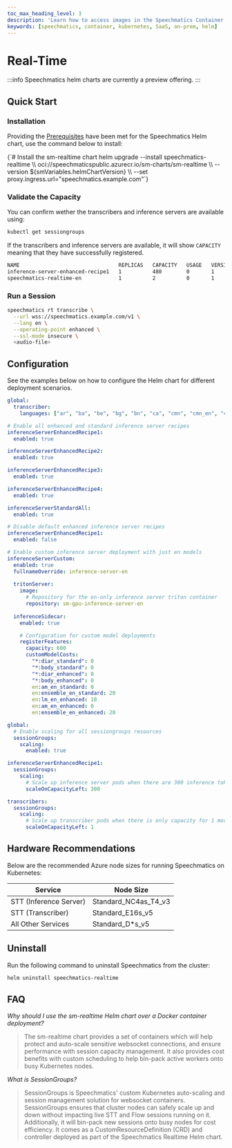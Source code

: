```yaml
---
toc_max_heading_level: 3
description: 'Learn how to access images in the Speechmatics Container system'
keywords: [speechmatics, container, kubernetes, SaaS, on-prem, helm]
---
```



# Real-Time

:::info
Speechmatics helm charts are currently a preview offering.
:::

## Quick Start

### Installation

Providing the [Prerequisites](/deployments/kubernetes/prerequisites) have been met for the Speechmatics Helm chart, use the command below to install:

<CodeBlock language="bash">
  {`# Install the sm-realtime chart
helm upgrade --install speechmatics-realtime \\
  oci://speechmaticspublic.azurecr.io/sm-charts/sm-realtime \\
  --version ${smVariables.helmChartVersion} \\
  --set proxy.ingress.url="speechmatics.example.com"`}
</CodeBlock>

### Validate the Capacity

You can confirm wether the transcribers and inference servers are available using:

```bash
kubectl get sessiongroups
```

If the transcribers and inference servers are available, it will show `CAPACITY` meaning that they have successfully registered.

```bash
NAME                                REPLICAS   CAPACITY   USAGE   VERSION   SPEC HASH
inference-server-enhanced-recipe1   1          480        0       1         b5784af49332f9948481195451eab6ca
speechmatics-realtime-en            1          2          0       1         83929f2b9b2448cdc818d0e46e37600b
```

### Run a Session

```bash
speechmatics rt transcribe \
  --url wss://speechmatics.example.com/v1 \
  --lang en \
  --operating-point enhanced \
  --ssl-mode insecure \
  <audio-file>
```

## Configuration

See the examples below on how to configure the Helm chart for different deployment scenarios.


<Tabs>
<TabItem value="all_langs" label="All Languages" default>

```yaml
global:
  transcriber:
    languages: ["ar", "ba", "be", "bg", "bn", "ca", "cmn", "cmn_en", "cs", "cy", "da", "de", "el", "en", "en_ms", "en_ta", "eo", "es", "es-bilingual-en", "et", "eu", "fa", "fi", "fr", "ga", "gl", "he", "hi", "hr", "hu", "ia", "id", "it", "ja", "ko", "lt", "lv", "mn", "mr", "ms", "mt", "nl", "no", "pl", "pt", "ro", "ru", "sk", "sl", "sv", "sw", "ta", "th", "tr", "ug", "uk", "ur", "vi", "yue"]

# Enable all enhanced and standard inference server recipes
inferenceServerEnhancedRecipe1:
  enabled: true

inferenceServerEnhancedRecipe2:
  enabled: true

inferenceServerEnhancedRecipe3:
  enabled: true

inferenceServerEnhancedRecipe4:
  enabled: true

inferenceServerStandardAll:
  enabled: true
```

</TabItem>
<TabItem value="en_only" label="English Standard + Enhanced" default>

```yaml
# Disable default enhanced inference server recipes
inferenceServerEnhancedRecipe1:
  enabled: false

# Enable custom inference server deployment with just en models
inferenceServerCustom:
  enabled: true
  fullnameOverride: inference-server-en
 
  tritonServer:
    image:
      # Repository for the en-only inference server triton container
      repository: sm-gpu-inference-server-en
 
  inferenceSidecar:
    enabled: true

    # Configuration for custom model deployments
    registerFeatures:
      capacity: 600
      customModelCosts:
        "*:diar_standard": 0
        "*:body_standard": 0
        "*:diar_enhanced": 0
        "*:body_enhanced": 0
        en:am_en_standard: 0
        en:ensemble_en_standard: 20
        en:lm_en_enhanced: 10
        en:am_en_enhanced: 0
        en:ensemble_en_enhanced: 20
```

</TabItem>
<TabItem value="autoscaling" label="Auto-Scaling" default>

```yaml
global:
  # Enable scaling for all sessiongroups resources
  sessionGroups:
    scaling:
      enabled: true

inferenceServerEnhancedRecipe1:
  sessionGroups:
    scaling:
      # Scale up inference server pods when there are 300 inference tokens remaining
      scaleOnCapacityLeft: 300

transcribers:
  sessionGroups:
    scaling:
      # Scale up transcriber pods when there is only capacity for 1 more session
      scaleOnCapacityLeft: 1
```

</TabItem>
</Tabs>

## Hardware Recommendations

Below are the recommended Azure node sizes for running Speechmatics on Kubernetes:

Service | Node Size
---|---
STT (Inference Server)    | Standard_NC4as_T4_v3
STT (Transcriber)     | Standard_E16s_v5
All Other Services  | Standard_D*s_v5


## Uninstall

Run the following command to uninstall Speechmatics from the cluster:

```bash
helm uninstall speechmatics-realtime
```

## FAQ

*Why should I use the sm-realtime Helm chart over a Docker container deployment?*

> The sm-realtime chart provides a set of containers which will help protect and auto-scale sensitive websocket connections, and ensure performance with session capacity management. 
  It also provides cost benefits with custom scheduling to help bin-pack active workers onto busy Kubernetes nodes.

*What is SessionGroups?*

> SessionGroups is Speechmatics' custom Kubernetes auto-scaling and session management solution for websocket containers.
  SessionGroups ensures that cluster nodes can safely scale up and down without impacting live STT and Flow sessions running on it. Additionally, it will bin-pack new sessions onto busy nodes for cost efficiency.
  It comes as a CustomResourceDefinition (CRD) and controller deployed as part of the Speechmatics Realtime Helm chart.
